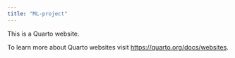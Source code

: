 ```yaml
---
title: "ML-project"
---
```


This is a Quarto website.

To learn more about Quarto websites visit <https://quarto.org/docs/websites>.
